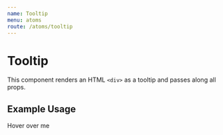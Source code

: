 ```yaml
---
name: Tooltip
menu: atoms
route: /atoms/tooltip
---
```



# Tooltip

This component renders an HTML `<div>` as a tooltip and passes along all props.

<Props of={Tooltip} />

## Example Usage

<Playground>
  <div>
		Hover over me
		<Tooltip
		size="large"
		position:"right"
	  title="Tooltip"
	  text="tooltip text goes here"></Tooltip>
	</div>
</Playground>
